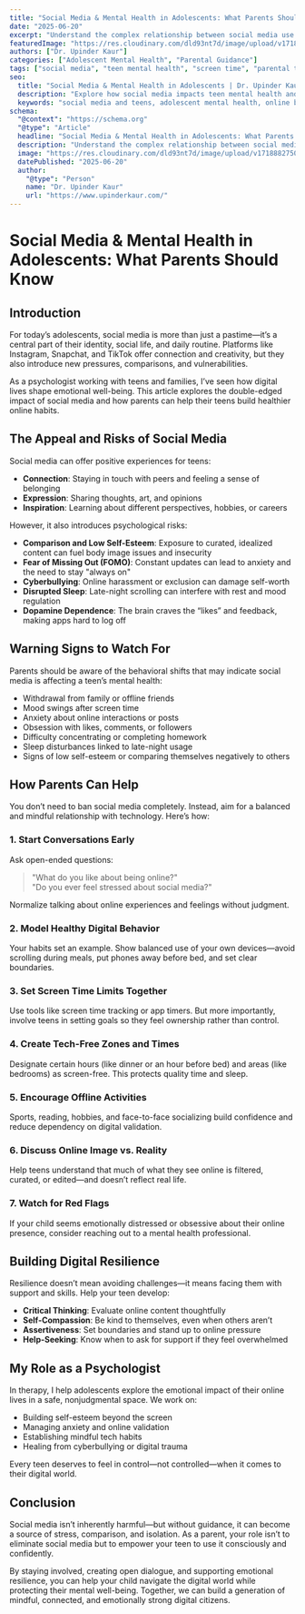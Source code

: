 ```yaml
---
title: "Social Media & Mental Health in Adolescents: What Parents Should Know"
date: "2025-06-20"
excerpt: "Understand the complex relationship between social media use and adolescent mental health. Learn how parents can create healthy digital boundaries and foster emotional resilience."
featuredImage: "https://res.cloudinary.com/dld93nt7d/image/upload/v1718882750/upinder-kaur/teen-social-media-mental-health.jpg"
authors: ["Dr. Upinder Kaur"]
categories: ["Adolescent Mental Health", "Parental Guidance"]
tags: ["social media", "teen mental health", "screen time", "parental tips", "Dr. Upinder Kaur"]
seo:
  title: "Social Media & Mental Health in Adolescents | Dr. Upinder Kaur"
  description: "Explore how social media impacts teen mental health and discover actionable ways parents can guide healthier online habits and support emotional well-being."
  keywords: "social media and teens, adolescent mental health, online behavior, digital wellbeing, screen time, parenting guidance, Dr. Upinder Kaur"
schema:
  "@context": "https://schema.org"
  "@type": "Article"
  headline: "Social Media & Mental Health in Adolescents: What Parents Should Know"
  description: "Understand the complex relationship between social media use and adolescent mental health. Learn how parents can create healthy digital boundaries and foster emotional resilience."
  image: "https://res.cloudinary.com/dld93nt7d/image/upload/v1718882750/upinder-kaur/teen-social-media-mental-health.jpg"
  datePublished: "2025-06-20"
  author:
    "@type": "Person"
    name: "Dr. Upinder Kaur"
    url: "https://www.upinderkaur.com/"
---
```


# Social Media & Mental Health in Adolescents: What Parents Should Know

## Introduction

For today’s adolescents, social media is more than just a pastime—it’s a central part of their identity, social life, and daily routine. Platforms like Instagram, Snapchat, and TikTok offer connection and creativity, but they also introduce new pressures, comparisons, and vulnerabilities.

As a psychologist working with teens and families, I’ve seen how digital lives shape emotional well-being. This article explores the double-edged impact of social media and how parents can help their teens build healthier online habits.

## The Appeal and Risks of Social Media

Social media can offer positive experiences for teens:

- **Connection**: Staying in touch with peers and feeling a sense of belonging  
- **Expression**: Sharing thoughts, art, and opinions  
- **Inspiration**: Learning about different perspectives, hobbies, or careers

However, it also introduces psychological risks:

- **Comparison and Low Self-Esteem**: Exposure to curated, idealized content can fuel body image issues and insecurity  
- **Fear of Missing Out (FOMO)**: Constant updates can lead to anxiety and the need to stay "always on"  
- **Cyberbullying**: Online harassment or exclusion can damage self-worth  
- **Disrupted Sleep**: Late-night scrolling can interfere with rest and mood regulation  
- **Dopamine Dependence**: The brain craves the “likes” and feedback, making apps hard to log off

## Warning Signs to Watch For

Parents should be aware of the behavioral shifts that may indicate social media is affecting a teen’s mental health:

- Withdrawal from family or offline friends  
- Mood swings after screen time  
- Anxiety about online interactions or posts  
- Obsession with likes, comments, or followers  
- Difficulty concentrating or completing homework  
- Sleep disturbances linked to late-night usage  
- Signs of low self-esteem or comparing themselves negatively to others

## How Parents Can Help

You don’t need to ban social media completely. Instead, aim for a balanced and mindful relationship with technology. Here’s how:

### 1. **Start Conversations Early**

Ask open-ended questions:  
> "What do you like about being online?"  
> "Do you ever feel stressed about social media?"

Normalize talking about online experiences and feelings without judgment.

### 2. **Model Healthy Digital Behavior**

Your habits set an example. Show balanced use of your own devices—avoid scrolling during meals, put phones away before bed, and set clear boundaries.

### 3. **Set Screen Time Limits Together**

Use tools like screen time tracking or app timers. But more importantly, involve teens in setting goals so they feel ownership rather than control.

### 4. **Create Tech-Free Zones and Times**

Designate certain hours (like dinner or an hour before bed) and areas (like bedrooms) as screen-free. This protects quality time and sleep.

### 5. **Encourage Offline Activities**

Sports, reading, hobbies, and face-to-face socializing build confidence and reduce dependency on digital validation.

### 6. **Discuss Online Image vs. Reality**

Help teens understand that much of what they see online is filtered, curated, or edited—and doesn’t reflect real life.

### 7. **Watch for Red Flags**

If your child seems emotionally distressed or obsessive about their online presence, consider reaching out to a mental health professional.

## Building Digital Resilience

Resilience doesn’t mean avoiding challenges—it means facing them with support and skills. Help your teen develop:

- **Critical Thinking**: Evaluate online content thoughtfully  
- **Self-Compassion**: Be kind to themselves, even when others aren’t  
- **Assertiveness**: Set boundaries and stand up to online pressure  
- **Help-Seeking**: Know when to ask for support if they feel overwhelmed

## My Role as a Psychologist

In therapy, I help adolescents explore the emotional impact of their online lives in a safe, nonjudgmental space. We work on:

- Building self-esteem beyond the screen  
- Managing anxiety and online validation  
- Establishing mindful tech habits  
- Healing from cyberbullying or digital trauma

Every teen deserves to feel in control—not controlled—when it comes to their digital world.

## Conclusion

Social media isn’t inherently harmful—but without guidance, it can become a source of stress, comparison, and isolation. As a parent, your role isn’t to eliminate social media but to empower your teen to use it consciously and confidently.

By staying involved, creating open dialogue, and supporting emotional resilience, you can help your child navigate the digital world while protecting their mental well-being. Together, we can build a generation of mindful, connected, and emotionally strong digital citizens.
